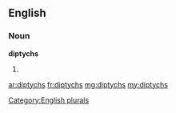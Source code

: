==English==

===Noun===
'''diptychs'''

# {{plural of|[[diptych]]}}

[[Category:English plurals]]

[[ar:diptychs]]
[[fr:diptychs]]
[[mg:diptychs]]
[[my:diptychs]]